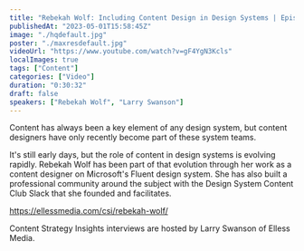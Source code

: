 ```yaml
---
title: "Rebekah Wolf: Including Content Design in Design Systems | Episode 142"
publishedAt: "2023-05-01T15:58:45Z"
image: "./hqdefault.jpg"
poster: "./maxresdefault.jpg"
videoUrl: "https://www.youtube.com/watch?v=gF4YgN3Kcls"
localImages: true
tags: ["Content"]
categories: ["Video"]
duration: "0:30:32"
draft: false
speakers: ["Rebekah Wolf", "Larry Swanson"]
---
```


Content has always been a key element of any design system, but content designers have only recently become part of these system teams.

It's still early days, but the role of content in design systems is evolving rapidly. Rebekah Wolf has been part of that evolution through her work as a content designer on Microsoft's Fluent design system. She has also built a professional community around the subject with the Design System Content Club Slack that she founded and facilitates.

https://ellessmedia.com/csi/rebekah-wolf/

Content Strategy Insights interviews are hosted by Larry Swanson of Elless Media.
